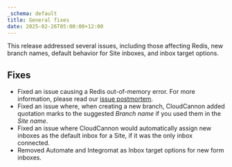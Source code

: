 ```yaml
---
_schema: default
title: General fixes
date: 2025-02-26T05:00:00+12:00
---
```

This release addressed several issues, including those affecting Redis, new branch names, default behavior for Site inboxes, and inbox target options.

## Fixes

* Fixed an issue causing a Redis out-of-memory error. For more information, please read our [issue postmortem](https://status.cloudcannon.com/incidents/mjyt5cv6gzq4).
* Fixed an issue where, when creating a new branch, CloudCannon added quotation marks to the suggested *Branch name* if you used them in the *Site name*.
* Fixed an issue where CloudCannon would automatically assign new inboxes as the default inbox for a Site, if it was the only inbox connected.
* Removed Automate and Integromat as Inbox target options for new form inboxes.